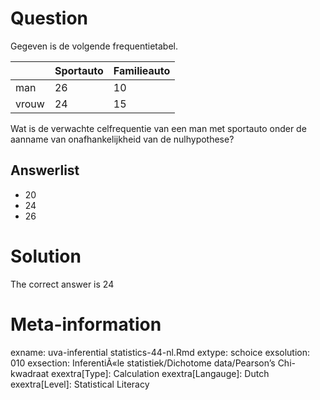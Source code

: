 Question
========

Gegeven is de volgende frequentietabel.

| |Sportauto |Familieauto|
|-|-|-|
man| 26| 10
vrouw| 24| 15

Wat is de verwachte celfrequentie van een man met sportauto onder de aanname van onafhankelijkheid van de nulhypothese? 

Answerlist
----------
* 20
* 24
* 26

Solution
========

The correct answer is  24 

Meta-information
================
exname: uva-inferential statistics-44-nl.Rmd 
extype: schoice 
exsolution: 010 
exsection: InferentiÃ«le statistiek/Dichotome data/Pearson's Chi-kwadraat
exextra[Type]: Calculation
exextra[Langauge]: Dutch 
exextra[Level]: Statistical Literacy
